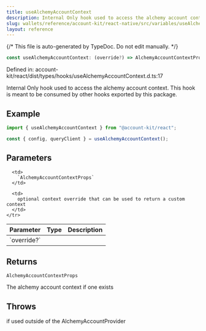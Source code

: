 ```yaml
---
title: useAlchemyAccountContext
description: Internal Only hook used to access the alchemy account context. This hook is meant to be consumed by other hooks exported by this package.
slug: wallets/reference/account-kit/react-native/src/variables/useAlchemyAccountContext
layout: reference
---
```


{/* This file is auto-generated by TypeDoc. Do not edit manually. */}

```ts
const useAlchemyAccountContext: (override?) => AlchemyAccountContextProps;
```

Defined in: account-kit/react/dist/types/hooks/useAlchemyAccountContext.d.ts:17

Internal Only hook used to access the alchemy account context.
This hook is meant to be consumed by other hooks exported by this package.

## Example

```ts twoslash
import { useAlchemyAccountContext } from "@account-kit/react";

const { config, queryClient } = useAlchemyAccountContext();
```

## Parameters

<table>
  <thead>
    <tr>
      <th align="left">Parameter</th>
      <th align="left">Type</th>
      <th align="left">Description</th>
    </tr>
  </thead>

  <tbody>
    <tr>
      <td>
        `override?`
      </td>

      <td>
        `AlchemyAccountContextProps`
      </td>

      <td>
        optional context override that can be used to return a custom context
      </td>
    </tr>

  </tbody>
</table>

## Returns

`AlchemyAccountContextProps`

The alchemy account context if one exists

## Throws

if used outside of the AlchemyAccountProvider
